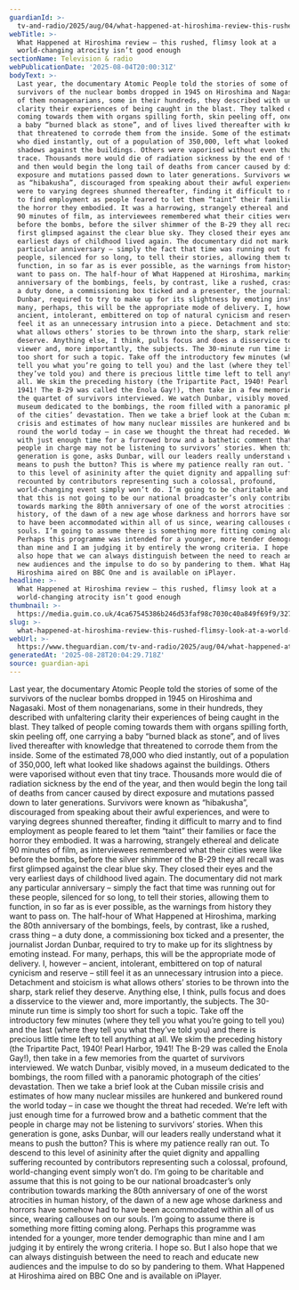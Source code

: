 ```yaml
---
guardianId: >-
  tv-and-radio/2025/aug/04/what-happened-at-hiroshima-review-this-rushed-flimsy-look-at-a-world-changing-atrocity-isnt-good-enough
webTitle: >-
  What Happened at Hiroshima review – this rushed, flimsy look at a
  world-changing atrocity isn’t good enough
sectionName: Television & radio
webPublicationDate: '2025-08-04T20:00:31Z'
bodyText: >-
  Last year, the documentary Atomic People told the stories of some of the
  survivors of the nuclear bombs dropped in 1945 on Hiroshima and Nagasaki. Most
  of them nonagenarians, some in their hundreds, they described with unfaltering
  clarity their experiences of being caught in the blast. They talked of people
  coming towards them with organs spilling forth, skin peeling off, one carrying
  a baby “burned black as stone”, and of lives lived thereafter with knowledge
  that threatened to corrode them from the inside. Some of the estimated 78,000
  who died instantly, out of a population of 350,000, left what looked like
  shadows against the buildings. Others were vaporised without even that tiny
  trace. Thousands more would die of radiation sickness by the end of the year,
  and then would begin the long tail of deaths from cancer caused by direct
  exposure and mutations passed down to later generations. Survivors were known
  as “hibakusha”, discouraged from speaking about their awful experiences, and
  were to varying degrees shunned thereafter, finding it difficult to marry and
  to find employment as people feared to let them “taint” their families or face
  the horror they embodied. It was a harrowing, strangely ethereal and delicate
  90 minutes of film, as interviewees remembered what their cities were like
  before the bombs, before the silver shimmer of the B-29 they all recall was
  first glimpsed against the clear blue sky. They closed their eyes and the very
  earliest days of childhood lived again. The documentary did not mark any
  particular anniversary – simply the fact that time was running out for these
  people, silenced for so long, to tell their stories, allowing them to
  function, in so far as is ever possible, as the warnings from history they
  want to pass on. The half-hour of What Happened at Hiroshima, marking the 80th
  anniversary of the bombings, feels, by contrast, like a rushed, crass thing –
  a duty done, a commissioning box ticked and a presenter, the journalist Jordan
  Dunbar, required to try to make up for its slightness by emoting instead. For
  many, perhaps, this will be the appropriate mode of delivery. I, however –
  ancient, intolerant, embittered on top of natural cynicism and reserve – still
  feel it as an unnecessary intrusion into a piece. Detachment and stoicism is
  what allows others’ stories to be thrown into the sharp, stark relief they
  deserve. Anything else, I think, pulls focus and does a disservice to the
  viewer and, more importantly, the subjects. The 30-minute run time is simply
  too short for such a topic. Take off the introductory few minutes (where they
  tell you what you’re going to tell you) and the last (where they tell you what
  they’ve told you) and there is precious little time left to tell anything at
  all. We skim the preceding history (the Tripartite Pact, 1940! Pearl Harbor,
  1941! The B-29 was called the Enola Gay!), then take in a few memories from
  the quartet of survivors interviewed. We watch Dunbar, visibly moved, in a
  museum dedicated to the bombings, the room filled with a panoramic photograph
  of the cities’ devastation. Then we take a brief look at the Cuban missile
  crisis and estimates of how many nuclear missiles are hunkered and bunkered
  round the world today – in case we thought the threat had receded. We’re left
  with just enough time for a furrowed brow and a bathetic comment that the
  people in charge may not be listening to survivors’ stories. When this
  generation is gone, asks Dunbar, will our leaders really understand what it
  means to push the button? This is where my patience really ran out. To descend
  to this level of asininity after the quiet dignity and appalling suffering
  recounted by contributors representing such a colossal, profound,
  world-changing event simply won’t do. I’m going to be charitable and assume
  that this is not going to be our national broadcaster’s only contribution
  towards marking the 80th anniversary of one of the worst atrocities in human
  history, of the dawn of a new age whose darkness and horrors have somehow had
  to have been accommodated within all of us since, wearing callouses on our
  souls. I’m going to assume there is something more fitting coming along.
  Perhaps this programme was intended for a younger, more tender demographic
  than mine and I am judging it by entirely the wrong criteria. I hope so. But I
  also hope that we can always distinguish between the need to reach and educate
  new audiences and the impulse to do so by pandering to them. What Happened at
  Hiroshima aired on BBC One and is available on iPlayer.
headline: >-
  What Happened at Hiroshima review – this rushed, flimsy look at a
  world-changing atrocity isn’t good enough
thumbnail: >-
  https://media.guim.co.uk/4ca67545386b246d53faf98c7030c40a849f69f9/327_0_1844_1475/500.jpg
slug: >-
  what-happened-at-hiroshima-review-this-rushed-flimsy-look-at-a-world-changing-atrocity-isnt-good-enough
webUrl: >-
  https://www.theguardian.com/tv-and-radio/2025/aug/04/what-happened-at-hiroshima-review-this-rushed-flimsy-look-at-a-world-changing-atrocity-isnt-good-enough
generatedAt: '2025-08-28T20:04:29.718Z'
source: guardian-api
---
```

Last year, the documentary Atomic People told the stories of some of the survivors of the nuclear bombs dropped in 1945 on Hiroshima and Nagasaki. Most of them nonagenarians, some in their hundreds, they described with unfaltering clarity their experiences of being caught in the blast. They talked of people coming towards them with organs spilling forth, skin peeling off, one carrying a baby “burned black as stone”, and of lives lived thereafter with knowledge that threatened to corrode them from the inside. Some of the estimated 78,000 who died instantly, out of a population of 350,000, left what looked like shadows against the buildings. Others were vaporised without even that tiny trace. Thousands more would die of radiation sickness by the end of the year, and then would begin the long tail of deaths from cancer caused by direct exposure and mutations passed down to later generations. Survivors were known as “hibakusha”, discouraged from speaking about their awful experiences, and were to varying degrees shunned thereafter, finding it difficult to marry and to find employment as people feared to let them “taint” their families or face the horror they embodied. It was a harrowing, strangely ethereal and delicate 90 minutes of film, as interviewees remembered what their cities were like before the bombs, before the silver shimmer of the B-29 they all recall was first glimpsed against the clear blue sky. They closed their eyes and the very earliest days of childhood lived again. The documentary did not mark any particular anniversary – simply the fact that time was running out for these people, silenced for so long, to tell their stories, allowing them to function, in so far as is ever possible, as the warnings from history they want to pass on. The half-hour of What Happened at Hiroshima, marking the 80th anniversary of the bombings, feels, by contrast, like a rushed, crass thing – a duty done, a commissioning box ticked and a presenter, the journalist Jordan Dunbar, required to try to make up for its slightness by emoting instead. For many, perhaps, this will be the appropriate mode of delivery. I, however – ancient, intolerant, embittered on top of natural cynicism and reserve – still feel it as an unnecessary intrusion into a piece. Detachment and stoicism is what allows others’ stories to be thrown into the sharp, stark relief they deserve. Anything else, I think, pulls focus and does a disservice to the viewer and, more importantly, the subjects. The 30-minute run time is simply too short for such a topic. Take off the introductory few minutes (where they tell you what you’re going to tell you) and the last (where they tell you what they’ve told you) and there is precious little time left to tell anything at all. We skim the preceding history (the Tripartite Pact, 1940! Pearl Harbor, 1941! The B-29 was called the Enola Gay!), then take in a few memories from the quartet of survivors interviewed. We watch Dunbar, visibly moved, in a museum dedicated to the bombings, the room filled with a panoramic photograph of the cities’ devastation. Then we take a brief look at the Cuban missile crisis and estimates of how many nuclear missiles are hunkered and bunkered round the world today – in case we thought the threat had receded. We’re left with just enough time for a furrowed brow and a bathetic comment that the people in charge may not be listening to survivors’ stories. When this generation is gone, asks Dunbar, will our leaders really understand what it means to push the button? This is where my patience really ran out. To descend to this level of asininity after the quiet dignity and appalling suffering recounted by contributors representing such a colossal, profound, world-changing event simply won’t do. I’m going to be charitable and assume that this is not going to be our national broadcaster’s only contribution towards marking the 80th anniversary of one of the worst atrocities in human history, of the dawn of a new age whose darkness and horrors have somehow had to have been accommodated within all of us since, wearing callouses on our souls. I’m going to assume there is something more fitting coming along. Perhaps this programme was intended for a younger, more tender demographic than mine and I am judging it by entirely the wrong criteria. I hope so. But I also hope that we can always distinguish between the need to reach and educate new audiences and the impulse to do so by pandering to them. What Happened at Hiroshima aired on BBC One and is available on iPlayer.
